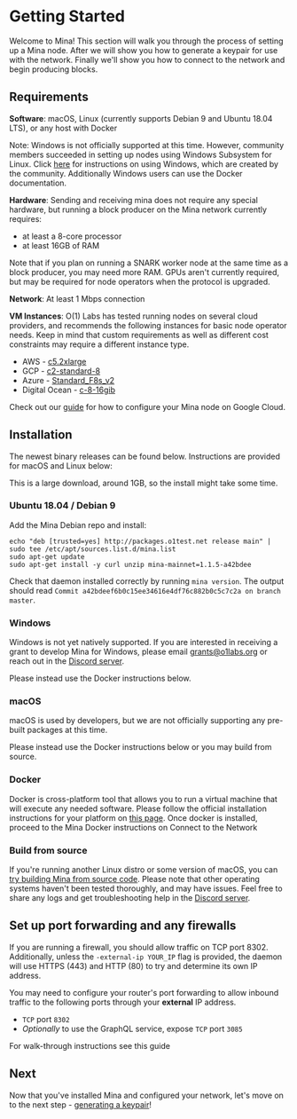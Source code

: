 # Getting Started

Welcome to Mina! This section will walk you through the process of setting up a Mina node. After we will show you how to generate a keypair for use with the network. Finally we'll show you how to connect to the network and begin producing blocks.

## Requirements

**Software**: macOS, Linux (currently supports Debian 9 and Ubuntu 18.04 LTS), or any host with Docker

Note: Windows is not officially supported at this time. However, community members succeeded in setting up nodes using Windows Subsystem for Linux. Click [here](https://minawiki.com/index.php?title=Mina_on_Windows) for instructions on using Windows, which are created by the community. Additionally Windows users can use the Docker documentation.

**Hardware**: Sending and receiving mina does not require any special hardware, but running a block producer on the Mina network currently requires:

- at least a 8-core processor
- at least 16GB of RAM

Note that if you plan on running a SNARK worker node at the same time as a block producer, you may need more RAM. GPUs aren't currently required, but may be required for node operators when the protocol is upgraded.

**Network**: At least 1 Mbps connection

**VM Instances**:
O(1) Labs has tested running nodes on several cloud providers, and recommends the following instances for basic node operator needs. Keep in mind that custom requirements as well as different cost constraints may require a different instance type.

- AWS - [c5.2xlarge](https://www.ec2instances.info/?filter=c5.2xl&region=us-west-2&cost_duration=daily&selected=c5.2xlarge)
- GCP - [c2-standard-8](https://cloud.google.com/compute/docs/machine-types)
- Azure - [Standard_F8s_v2](https://docs.microsoft.com/en-us/azure/virtual-machines/windows/sizes-compute#fsv2-series-1)
- Digital Ocean - [c-8-16gib](https://cloud.digitalocean.com/droplets/new?size=c-8-16gib)

Check out our [guide](https://youtu.be/M9lE2lgyVEo) for how to configure your Mina node on Google Cloud.

## Installation

The newest binary releases can be found below. Instructions are provided for macOS and Linux below:

This is a large download, around 1GB, so the install might take some time.

### Ubuntu 18.04 / Debian 9

Add the Mina Debian repo and install:

```
echo "deb [trusted=yes] http://packages.o1test.net release main" | sudo tee /etc/apt/sources.list.d/mina.list
sudo apt-get update
sudo apt-get install -y curl unzip mina-mainnet=1.1.5-a42bdee
```

Check that daemon installed correctly by running `mina version`. The output should read `Commit a42bdeef6b0c15ee34616e4df76c882b0c5c7c2a on branch master`.

### Windows

Windows is not yet natively supported. If you are interested in receiving a grant to develop Mina for Windows, please email grants@o1labs.org or reach out in the [Discord server](https://bit.ly/MinaDiscord).

Please instead use the Docker instructions below.

### macOS

macOS is used by developers, but we are not officially supporting any pre-built packages at this time.

Please instead use the Docker instructions below or you may build from source.

### Docker

Docker is cross-platform tool that allows you to run a virtual machine that will execute any needed software. Please follow the official installation instructions for your platform on [this page](https://docs.docker.com/get-docker/). Once docker is installed, proceed to the Mina Docker instructions on Connect to the Network

### Build from source

If you're running another Linux distro or some version of macOS, you can [try building Mina from source code](https://github.com/MinaProtocol/mina/blob/master/README-dev.md#building-mina). Please note that other operating systems haven't been tested thoroughly, and may have issues. Feel free to share any logs and get troubleshooting help in the [Discord server](https://bit.ly/MinaDiscord).

## Set up port forwarding and any firewalls

If you are running a firewall, you should allow traffic on TCP port 8302. Additionally, unless the `-external-ip YOUR_IP` flag is provided, the daemon will use HTTPS (443) and HTTP (80) to try and determine its own IP address.

You may need to configure your router's port forwarding to allow inbound traffic to the following ports through your **external** IP address.

- `TCP` port `8302`
- _Optionally_ to use the GraphQL service, expose `TCP` port `3085`

For walk-through instructions see this guide

## Next

Now that you've installed Mina and configured your network, let's move on to the next step - [generating a keypair](./node-operators/generating-a-keypair#using-mina-generate-keypair)!
